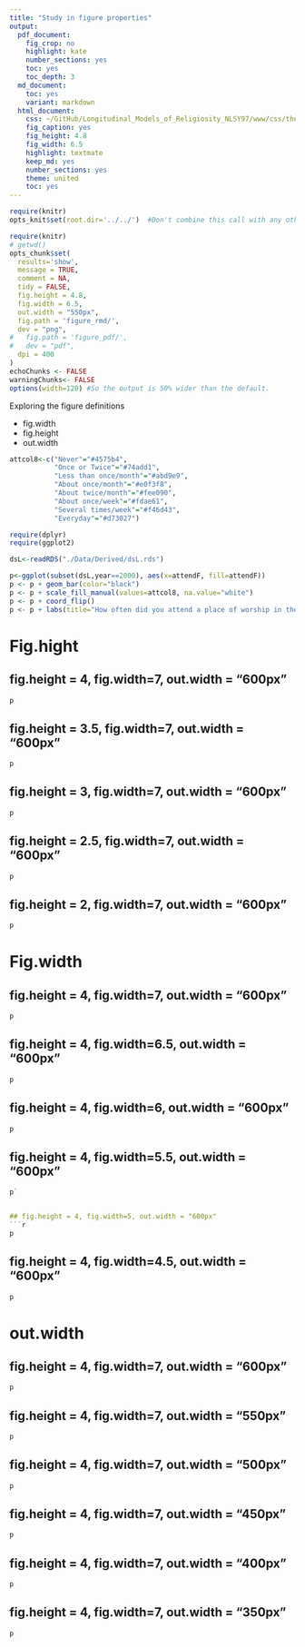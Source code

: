 ```yaml
---
title: "Study in figure properties"
output:
  pdf_document:
    fig_crop: no
    highlight: kate
    number_sections: yes
    toc: yes
    toc_depth: 3
  md_document:
    toc: yes
    variant: markdown
  html_document:
    css: ~/GitHub/Longitudinal_Models_of_Religiosity_NLSY97/www/css/thesis.css
    fig_caption: yes
    fig_height: 4.8
    fig_width: 6.5
    highlight: textmate
    keep_md: yes
    number_sections: yes
    theme: united
    toc: yes
---
```


<!--  Set the working directory to the repository's base directory; this assumes the report is nested inside of only one directory.-->
```r
require(knitr)
opts_knit$set(root.dir='../../')  #Don't combine this call with any other chunk -especially one that uses file paths.

```

```r
require(knitr)
# getwd()
opts_chunk$set(
  results='show', 
  message = TRUE,
  comment = NA, 
  tidy = FALSE,
  fig.height = 4.8, 
  fig.width = 6.5, 
  out.width = "550px",
  fig.path = 'figure_rmd/',     
  dev = "png",
#   fig.path = 'figure_pdf/',     
#   dev = "pdf",
  dpi = 400
)
echoChunks <- FALSE
warningChunks<- FALSE
options(width=120) #So the output is 50% wider than the default.
```
Exploring the figure definitions

+ fig.width
+ fig.height
+ out.width

```r
attcol8<-c("Never"="#4575b4",
           "Once or Twice"="#74add1",
           "Less than once/month"="#abd9e9",
           "About once/month"="#e0f3f8",
           "About twice/month"="#fee090",
           "About once/week"="#fdae61",
           "Several times/week"="#f46d43",
           "Everyday"="#d73027")
```

```r
require(dplyr)
require(ggplot2)
```

```r
dsL<-readRDS("./Data/Derived/dsL.rds")
```


```r
p<-ggplot(subset(dsL,year==2000), aes(x=attendF, fill=attendF))
p <- p + geom_bar(color="black")
p <- p + scale_fill_manual(values=attcol8, na.value="white")
p <- p + coord_flip()
p <- p + labs(title="How often did you attend a place of worship in the last year? (2000)", x="Church attendance", y="Count")
```


# Fig.hight

## fig.height = 4, fig.width=7, out.width = "600px"
```r
p
```


## fig.height = 3.5, fig.width=7, out.width = "600px"
```r
p
```

## fig.height = 3, fig.width=7, out.width = "600px"
```r
p
```


## fig.height = 2.5, fig.width=7, out.width = "600px"
```r
p
```


## fig.height = 2, fig.width=7, out.width = "600px"
```r
p
```


# Fig.width

## fig.height = 4, fig.width=7, out.width = "600px"
```r
p
```


## fig.height = 4, fig.width=6.5, out.width = "600px"
```r
p
```


## fig.height = 4, fig.width=6, out.width = "600px"
```r
p
```


## fig.height = 4, fig.width=5.5, out.width = "600px"
```r
p`


## fig.height = 4, fig.width=5, out.width = "600px"
```r
p
```


## fig.height = 4, fig.width=4.5, out.width = "600px"
```r
p
```


# out.width

## fig.height = 4, fig.width=7, out.width = "600px"
```r
p
```


## fig.height = 4, fig.width=7, out.width = "550px"
```r
p
```

## fig.height = 4, fig.width=7, out.width = "500px"
```r
p
```


## fig.height = 4, fig.width=7, out.width = "450px"
```r
p
```


## fig.height = 4, fig.width=7, out.width = "400px"
```r
p
```



## fig.height = 4, fig.width=7, out.width = "350px"
```r
p
```
